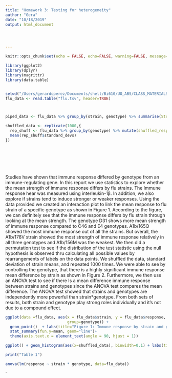 ```yaml
---
title: "Homework 3: Testing for heterogeneity"
author: "Gera"
date: "10/18/2019"
output: html_document




---
```

```r
knitr::opts_chunk$set(echo = FALSE, echo=FALSE, warning=FALSE, message=FALSE)

library(ggplot2)
library(dplyr)
library(magrittr)
library(data.table)


setwd("/Users/gerardoperez/Documents/shell/Bi610/UO_ABS/CLASS_MATERIALS/Homeworks")
flu_data <- read.table("flu.tsv", header=TRUE)



piped_data <- flu_data %>% group_by(strain, genotype) %>% summarise(StrainMean = mean(response)) %>% group_by(genotype) %>% summarise(sdMean = sd(StrainMean)) %>% summarise(mean(sdMean, na.rm = TRUE))

shuffled_data <- replicate(1000,{
  rep_shuff <- flu_data %>% group_by(genotype) %>% mutate(shuffled_responses = sample(response)) %>% group_by(strain, genotype) %>% summarise(StrainMean = mean(shuffled_responses)) %>% group_by(genotype) %>% summarise(standard_devs = sd(StrainMean))
  mean(rep_shuff$standard_devs) 
})








```

Studies have shown that immune response differed by genotype from an immune-regulating gene. In this report we use statistics to explore whether the mean strength of immune response differs by flu strains. The Immune response hear was measured using interleukin-1β. In addition, we also explore if strains tend to induce stronger or weaker responses. 
	Using the data provided we created an interaction plot to link the mean response to flu strain of a specific genotype as shown in Figure 1.  According to the figure, we can definitely see that the immune response differs by flu strain through looking at the mean strength. The genotype D31 shows more mean strength of immune response compared to C46 and E4 genotypes. A1b/165Q showed the most immune response out of all the strains. But overall, the A1b/178V strain showed the most strength of immune response relatively in all three genotypes and A1b/156M was the weakest. 
	We then did a permutation test to see if the distribution of the test statistic using the null hypothesis is observed thru calculating all possible values by rearrangements of labels on the data points. We shuffled the data, standard deviation of strain means, and repeated 1000 times.  We were able to see by controlling the genotype, that there is a highly significant immune response mean difference by strain as shown in Figure 2. Furthermore, we then use an ANOVA test to see if there Is a mean difference immune response between strains and genotypes since the ANOVA test compares the mean difference. The ANOVA test showed that strains and genotypes are independently more powerful than strain*genotype. From both sets of results, both strain and genotype play strong roles individually and it’s not due to a compound effect.

```r
ggplot(data =flu_data, aes(x = flu_data$strain, y = flu_data$response, colour = genotype,
                           group=genotype)) +
  geom_point()  + labs(title="Figure 1: Immune response by strain and genotype", x="strain", y="Immune response") +
  stat_summary(fun.y=mean, geom="line")+
  theme(axis.text.x = element_text(angle = 90, hjust = 1)) 
```


```r

ggplot() + geom_histogram(aes(x=shuffled_data), binwidth=0.1) + labs(title="Figure 2: Standard deviation of strain means, averaged across genotypes", x="strain", y="Immune response")+ scale_x_continuous(name = "Standard deviation of strain means, averaged across genotypes") +geom_vline(xintercept=piped_data$`mean(sdMean, na.rm = TRUE)`, color = "red") 


```
```r
print("Table 1")
```

```r
anova(lm(response ~ strain * genotype, data=flu_data))

```

`
